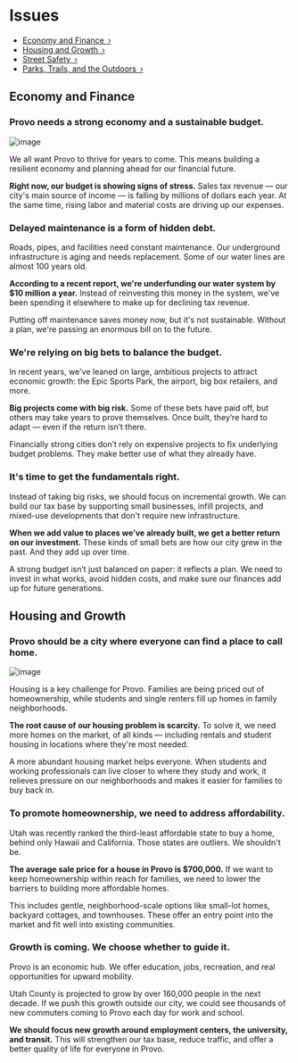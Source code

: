 # Issues

- [Economy and Finance ›](#economy-and-finance)
- [Housing and Growth ›](#housing-and-growth)
- [Street Safety ›](#street-safety)
- [Parks, Trails, and the Outdoors ›](#parks-trails-and-the-outdoors)


## Economy and Finance

### Provo needs a strong economy and a sustainable budget.

![image](../assets/photos/downtown.jpg)

We all want Provo to thrive for years to come. This means building a resilient economy and planning ahead for our financial future.

**Right now, our budget is showing signs of stress.** Sales tax revenue — our city's main source of income — is falling by millions of dollars each year. At the same time, rising labor and material costs are driving up our expenses.

### Delayed maintenance is a form of hidden debt.

Roads, pipes, and facilities need constant maintenance. Our underground infrastructure is aging and needs replacement. Some of our water lines are almost 100 years old.

**According to a recent report, we're underfunding our water system by $10 million a year.** Instead of reinvesting this money in the system, we've been spending it elsewhere to make up for declining tax revenue.

Putting off maintenance saves money now, but it's not sustainable. Without a plan, we're passing an enormous bill on to the future.

### We're relying on big bets to balance the budget.

In recent years, we've leaned on large, ambitious projects to attract economic growth: the Epic Sports Park, the airport, big box retailers, and more.

**Big projects come with big risk.** Some of these bets have paid off, but others may take years to prove themselves. Once built, they’re hard to adapt — even if the return isn’t there.

Financially strong cities don’t rely on expensive projects to fix underlying budget problems. They make better use of what they already have.

### It's time to get the fundamentals right.

Instead of taking big risks, we should focus on incremental growth. We can build our tax base by supporting small businesses, infill projects, and mixed-use developments that don't require new infrastructure. 

**When we add value to places we’ve already built, we get a better return on our investment.** These kinds of small bets are how our city grew in the past. And they add up over time.

A strong budget isn’t just balanced on paper: it reflects a plan. We need to invest in what works, avoid hidden costs, and make sure our finances add up for future generations.


## Housing and Growth

### Provo should be a city where everyone can find a place to call home.

![image](../assets/photos/houses.webp)

Housing is a key challenge for Provo. Families are being priced out of homeownership, while students and single renters fill up homes in family neighborhoods.

**The root cause of our housing problem is scarcity.** To solve it, we need more homes on the market, of all kinds — including rentals and student housing in locations where they're most needed.

A more abundant housing market helps everyone. When students and working professionals can live closer to where they study and work, it relieves pressure on our neighborhoods and makes it easier for families to buy back in.

### To promote homeownership, we need to address affordability.

Utah was recently ranked the third-least affordable state to buy a home, behind only Hawaii and California. Those states are outliers. We shouldn't be.

**The average sale price for a house in Provo is $700,000.** If we want to keep homeownership within reach for families, we need to lower the barriers to building more affordable homes.

This includes gentle, neighborhood-scale options like small-lot homes, backyard cottages, and townhouses. These offer an entry point into the market and fit well into existing communities.

### Growth is coming. We choose whether to guide it.

Provo is an economic hub. We offer education, jobs, recreation, and real opportunities for upward mobility.

Utah County is projected to grow by over 160,000 people in the next decade. If we push this growth outside our city, we could see thousands of new commuters coming to Provo each day for work and school.

**We should focus new growth around employment centers, the university, and transit.** This will strengthen our tax base, reduce traffic, and offer a better quality of life for everyone in Provo.
